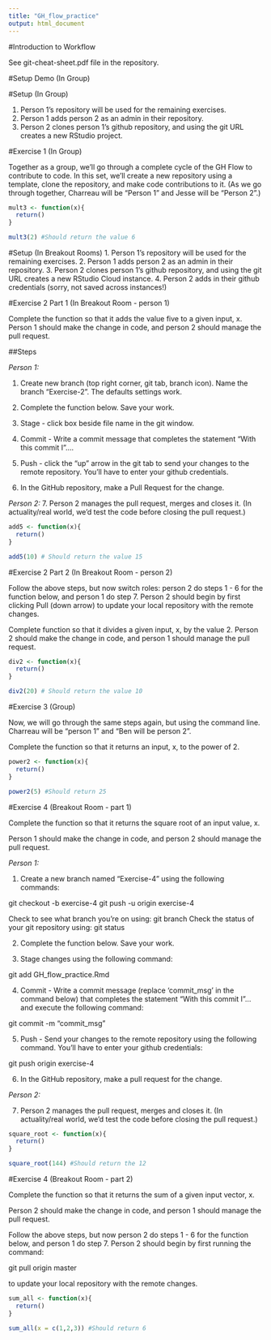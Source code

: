 ```yaml
---
title: "GH_flow_practice"
output: html_document
---
```


#Introduction to Workflow

See git-cheat-sheet.pdf file in the repository.

#Setup Demo (In Group)

#Setup (In Group)

1. Person 1's repository will be used for the remaining exercises. 
2. Person 1 adds person 2 as an admin in their repository.
3. Person 2 clones person 1's github repository, and using the git URL creates a new RStudio project.


#Exercise 1 (In Group)

Together as a group, we'll go through a complete cycle of the GH Flow to contribute to code. In this set, we'll create a new repository using a template, clone the repository, and make code contributions to it. (As we go through together, Charreau will be "Person 1" and Jesse will be "Person 2".)

```r
mult3 <- function(x){
  return()
}

mult3(2) #Should return the value 6
```

#Setup (In Breakout Rooms)
1. Person 1's repository will be used for the remaining exercises. 
2. Person 1 adds person 2 as an admin in their repository.
3. Person 2 clones person 1's github repository, and using the git URL creates a new RStudio Cloud instance.
4. Person 2 adds in their github credentials (sorry, not saved across instances!)

#Exercise 2 Part 1 (In Breakout Room - person 1)

Complete the function so that it adds the value five to a given input, x.
Person 1 should make the change in code, and person 2 should manage the pull request.

##Steps

*Person 1:*

1. Create new branch (top right corner, git tab, branch icon). Name the branch "Exercise-2". The defaults settings work.

2. Complete the function below. Save your work.

3. Stage - click box beside file name in the git window.

4. Commit - Write a commit message that completes the statement "With this commit I"....

5. Push - click the "up" arrow in the git tab to send your changes to the remote repository. You'll have to enter your github credentials. 

6. In the GitHub repository, make a Pull Request for the change.

*Person 2:*
7. Person 2 manages the pull request, merges and closes it. (In actuality/real world, we'd test the code before closing the pull request.)

```r
add5 <- function(x){
  return()
}

add5(10) # Should return the value 15
```

#Exercise 2 Part 2 (In Breakout Room - person 2)

Follow the above steps, but now switch roles: person 2 do steps 1 - 6 for the function below, and person 1 do step 7.  Person 2 should begin by first clicking Pull (down arrow) to update your local repository with the remote changes.

Complete function so that it divides a given input, x, by the value 2.
Person 2 should make the change in code, and person 1 should manage the pull request.

```r

div2 <- function(x){
  return()
}

div2(20) # Should return the value 10
```

#Exercise 3 (Group)

Now, we will go through the same steps again, but using the command line. Charreau will be "person 1" and "Ben will be person 2". 

Complete the function so that it returns an input, x, to the power of 2. 

```r
power2 <- function(x){
  return()
}

power2(5) #Should return 25
```

#Exercise 4 (Breakout Room - part 1)

Complete the function so that it returns the square root of an input value, x.

Person 1 should make the change in code, and person 2 should manage the pull request.

*Person 1:*

1. Create a new branch named "Exercise-4" using the following commands:

git checkout -b exercise-4 
git push -u origin exercise-4

Check to see what branch you're on using: git branch
Check the status of your git repository using: git status

2. Complete the function below. Save your work.

3. Stage changes using the following command:

git add GH_flow_practice.Rmd

4. Commit - Write a commit message (replace 'commit_msg' in the command below) that completes the statement "With this commit I"... and execute the following command:

git commit -m "commit_msg"

5. Push - Send your changes to the remote repository using the following command.  You'll have to enter your github credentials:

git push origin exercise-4

6. In the GitHub repository, make a pull request for the change.

*Person 2:*

7. Person 2 manages the pull request, merges and closes it. (In actuality/real world, we'd test the code before closing the pull request.)


```r
square_root <- function(x){
  return()
}

square_root(144) #Should return the 12
```

#Exercise 4 (Breakout Room - part 2)

Complete the function so that it returns the sum of a given input vector, x.

Person 2 should make the change in code, and person 1 should manage the pull request.

Follow the above steps, but now person 2 do steps 1 - 6 for the function below, and person 1 do step 7.  Person 2 should begin by first running the command:

git pull origin master

to update your local repository with the remote changes.

```r
sum_all <- function(x){
  return()
}

sum_all(x = c(1,2,3)) #Should return 6
```